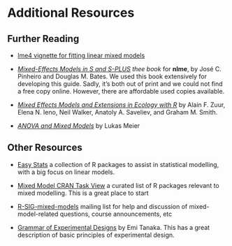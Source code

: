 # Additional Resources

## Further Reading

* [lme4 vignette for fitting linear mixed models](https://cran.r-project.org/web/packages/lme4/vignettes/lmer.pdf){.external target="_blank"} 

* [*Mixed-Effects Models in S and S-PLUS*](https://link.springer.com/book/10.1007/b98882){.external target="_blank"} *thee book* for **nlme**, by José C. Pinheiro and Douglas M. Bates. We used this book extensively for developing this guide. Sadly, it's both out of print and we could not find a free copy online. However, there are affordable used copies available. 

* [*Mixed Effects Models and Extensions in Ecology with R*](https://link.springer.com/book/10.1007/978-0-387-87458-6){.external target="_blank"} by Alain F. Zuur, Elena N. Ieno, Neil Walker, Anatoly A. Saveliev, and Graham M. Smith. 

* [*ANOVA and Mixed Models*](https://www.taylorfrancis.com/books/mono/10.1201/9781003146216/anova-mixed-models-lukas-meier){.external target="_blank"} by Lukas Meier

## Other Resources

* [Easy Stats](https://easystats.github.io/easystats/){.external target="_blank"} a collection of R packages to assist in statistical modelling, with a big focus on linear models. 

* [Mixed Model CRAN Task View](https://mirror.oit.ncsu.edu/cran/web/views/MixedModels.html){.external target="_blank"} a curated list of R packages relevant to mixed modelling. This is a great place to start

* [R-SIG-mixed-models](https://stat.ethz.ch/mailman/listinfo/r-sig-mixed-models){.external target="_blank"} mailing list for help and discussion of mixed-model-related questions, course announcements, etc

* [Grammar of Experimental Designs](https://emitanaka.org/edibble-book/){.external target="_blank"} by Emi Tanaka. This has a great description of basic principles of experimental design.